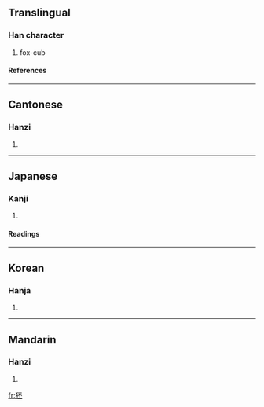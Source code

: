 ==Translingual==
===Han character===
{{Han char|rn=94|rad=犬|as=05|sn=8|four=4121<sub>9</sub>|canj=大竹一火一 (KHMFM)}}
# fox-cub
====References====
{{Han ref|kx=0708.120|dkj=20316|dj=1120.180|hdz=21339.040|uh=72C9|ud=29385|bh=CD5F|bd=52575}}

----
==Cantonese==
===Hanzi===
{{yue-hanzi|jyut=|y=pei1}}
# {{defn|Cantonese}}

----
==Japanese==
===Kanji===
{{ja-kanji|grade=|rs=犬05}}
# {{defn|Japanese}} 
====Readings====
{{ja-readings|on=[[ひ]] (hi)|kun=[[こだぬき]] (kodanuki)}}

----
==Korean==
===Hanja===
{{ko-hanja|hangeul=비|eumhun=|rv=bi|mr=pi|y=pi}}
# {{defn|Korean}}

----
==Mandarin==
===Hanzi===
{{cmn-hanzi|pin=[[pī]] (pi1)|wg=p'i<sup>1</sup>}}
# {{defn|Mandarin}}

[[fr:狉]]